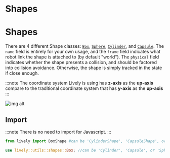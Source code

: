 # Shapes

# Shapes



There are 4 different Shape classes: [`Box`](./box), [`Sphere`](./sphere), [`Cylinder`](./cylinder), and [`Capsule`](./capsule). The `name` field is entirely for your own usage, and the `frame` field indicates what robot link the shape is attached to (by default "world"). The `physical` field indicates whether the shape presents a collision, and should be factored into collision avoidance. Otherwise, the shape is simply tracked in the state if close enough.

:::note
The coordinate system Lively is using has **z-axis** as the **up-axis** compare to the traditional coordinate system that has **y-axis** as the **up-axis**
:::

![img alt](/img/z-up_axis.gif)

## Import

:::note
There is no need to import for Javascript.
:::

<Tabs>
  <TabItem value="py" label="Python">

  ```py
  from lively import BoxShape #can be 'CylinderShape', 'CapsuleShape', or 'SphereShape'
  ```
   </TabItem>
   <TabItem value= "rust" label="Rust"> 

   ```rust
   use lively::utils::shapes::Box; //can be 'Cylinder', 'Capsule', or 'Sphere'
   ``` 
   </TabItem>
</Tabs> 

